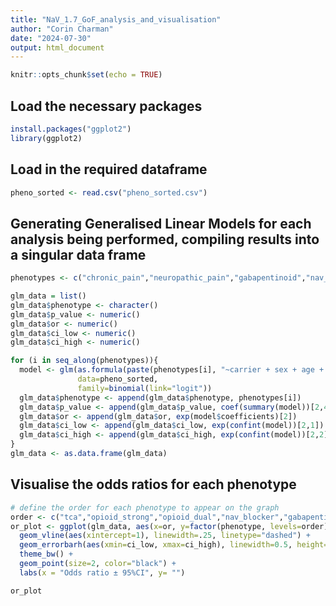 ```yaml
---
title: "NaV_1.7_GoF_analysis_and_visualisation"
author: "Corin Charman"
date: "2024-07-30"
output: html_document
---
```


```r
knitr::opts_chunk$set(echo = TRUE)
```

## Load the necessary packages
```r
install.packages("ggplot2")
library(ggplot2)
```

## Load in the required dataframe
```r
pheno_sorted <- read.csv("pheno_sorted.csv")
```

## Generating Generalised Linear Models for each analysis being performed, compiling results into a singular data frame
```r
phenotypes <- c("chronic_pain","neuropathic_pain","gabapentinoid","nav_blocker","opioid_dual","opioid_strong","tca")

glm_data = list()
glm_data$phenotype <- character()
glm_data$p_value <- numeric()
glm_data$or <- numeric()
glm_data$ci_low <- numeric()
glm_data$ci_high <- numeric()

for (i in seq_along(phenotypes)){
  model <- glm(as.formula(paste(phenotypes[i], "~carrier + sex + age + PC1 + PC2 + PC3 + PC4 + PC5 + PC6 + PC7 + PC8 + PC9 + PC10")),
               data=pheno_sorted,
               family=binomial(link="logit"))
  glm_data$phenotype <- append(glm_data$phenotype, phenotypes[i])
  glm_data$p_value <- append(glm_data$p_value, coef(summary(model))[2,4])
  glm_data$or <- append(glm_data$or, exp(model$coefficients)[2])
  glm_data$ci_low <- append(glm_data$ci_low, exp(confint(model))[2,1])
  glm_data$ci_high <- append(glm_data$ci_high, exp(confint(model))[2,2])
}
glm_data <- as.data.frame(glm_data)
```

## Visualise the odds ratios for each phenotype
```r
# define the order for each phenotype to appear on the graph
order <- c("tca","opioid_strong","opioid_dual","nav_blocker","gabapentinoid","neuropathic_pain","chronic_pain")
or_plot <- ggplot(glm_data, aes(x=or, y=factor(phenotype, levels=order))) + 
  geom_vline(aes(xintercept=1), linewidth=.25, linetype="dashed") +
  geom_errorbarh(aes(xmin=ci_low, xmax=ci_high), linewidth=0.5, height=0.25) + 
  theme_bw() + 
  geom_point(size=2, color="black") +
  labs(x = "Odds ratio ± 95%CI", y= "")

or_plot
```

